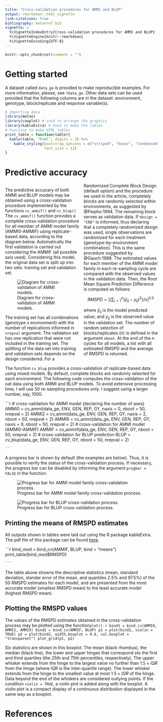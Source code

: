 ```yaml
---
title: "Cross-validation procedures for AMMI and BLUP"
output: rmarkdown::html_vignette
link-citations: true
bibliography: metanref.bib 
vignette: >
  %\VignetteIndexEntry{Cross-validation procedures for AMMI and BLUP}
  %\VignetteEngine{knitr::rmarkdown}
  %\VignetteEncoding{UTF-8}
---
```



```r
knitr::opts_chunk$set(comment = "")

```


# Getting started
A dataset called `data_ge` is provided to make reproducible examples. For more information, please, see `?data_ge`. Other data sets can be used provided that the following columns are in the dataset: environment, genotype, block/replicate and response variable(s).

<style>
  .col2 {
    columns: 2 200px;         /* number of columns and width in pixels*/
    -webkit-columns: 2 200px; /* chrome, safari */
    -moz-columns: 2 200px;    /* firefox */
  }
  .col3 {
    columns: 3 100px;
    -webkit-columns: 3 100px;
    -moz-columns: 3 100px;
  }
</style>

```r
# Importing data
library(metan)
library(cowplot) # used to arrange the graphics
library(kableExtra) # Used to make the tables
# Function to make HTML tables
print_table = function(table){
  kable(table, "html", digits = 3) %>%
    kable_styling(bootstrap_options = c("striped", "hover", "condensed", "responsive"),
                  font_size = 12)
}
```


# Predictive accuracy 

<div class="col2">
The predictive accucary of both AMMI and BLUP models may be obtained using a cross-validation procedure implemented by the functions `cv_ammif()` and `cv_blup()` The `cv_ammif()` function provides a complete cross-validation procedure for all member of AMMI model family (AMMI0-AMMIF) using replicate-based data, according to the diagram below. Automatically the first validation is carried out considering the AMMIF (all possible axis used). Considering this model, the original data set is split up into two sets: training set and validation set.

![Diagram for cross-validation of AMMI models.](validation.png)

The training set has all combinations (genotype x environment) with the number of replications informed in `nrepval` argument. The validation set has one replication that were not included in the training set. The splitting of the data set into training and validation sets depends on the design considered. For a Randomized Complete Block Design (default option) and the procedure we used in the article, completely blocks are randomly selected within environments, as suggested by @Piepho:1994. The remaining block serves as validation data. If `design = "CRD"` is informed, thus declaring that a completely randomized design was used, single observations are randomized for each treatment (genotype-by-environment combination). This is the same procedure suggested by @Gauch:1988. The estimated values for each member of the AMMI model family in each re-sampling cycle are compared with the observed values in the validation data. Then, the Root Mean Square Prediction Difference is computed as follows:

$$
   RMSPD = 
   {\left[ {\left( {\sum\nolimits_{i = 1}^n {{{\left( {{{\hat y}_{ij}} - {y_{ij}}} \right)}^2}} } \right)/n} \right]^{0.5}}
$$

where $\widehat{y}_{ij}$ is the model predicted value; and $y_{ij}$ is the observed value in the validation set. The number of random selection of blocks/replicates (*n*) is defined in the argument `nboot`. At the end of the *n* cycles for all models, a list with all estimated RMSPD and the average of RMSPD is returned.

</div>

The function  `cv_blup` provides a cross-validation of replicate-based data using mixed models. By default, complete blocks are randomly selected for each environment. The following code computes the cross-validation of the oat data using both AMMI and BLUP models. To avoid extensive processing time,  I will use 50 re-sampling procedures only. I suggest using a larger number, say, 1000.



```r
# cross-validation for AMMI model (declaring the number of axes)
AMMI0 = cv_ammi(data_ge, ENV, GEN, REP, GY, naxis = 0, nboot = 50, nrepval = 2)
AMMI2 = cv_ammi(data_ge, ENV, GEN, REP, GY, naxis = 2, nboot = 50, nrepval = 2)
AMMI9 = cv_ammi(data_ge, ENV, GEN, REP, GY, naxis = 9, nboot = 50, nrepval = 2)
# cross-validation for AMMI model (AMMI0-AMMIF)
AMMIF = cv_ammif(data_ge, ENV, GEN, REP, GY, nboot = 50, nrepval = 2)
# cross-validation for BLUP prediction
BLUP = cv_blup(data_ge, ENV, GEN, REP, GY, nboot = 50, nrepval = 2)


    ```

A progress bar is shown by default (the examples are below). Thus, it is possible to verify the status of the cross-validation process. If necessary, the progress bar can be disabled by informing the argument `progbar = FALSE` in the function.

![Progress bar for AMMI model family cross-validation process.](printAMMI.png)

![Progress bar for BLUP cross-validation process.](printBLUP.png)

## Printing the means of RMSPD estimates

All outputs shown in tables were laid out using the R package kableExtra. The pdf file of this package can be found [here](https://haozhu233.github.io/kableExtra/awesome_table_in_pdf.pdf).

```r
bind_mod = bind_cv(AMMIF, BLUP, bind = "means")
print_table(bind_mod$RMSPD)

    ```

The table above showns the descriptive statistics (mean, standard deviation, standar error of the mean, and quantiles 2.5% and 97.5%) of the 50 RMSPD estimates for each model, and are presented from the most accurate model (smallest RMSPD mean) to the least accurate model (highest RMSPD mean). 

## Plotting the RMSPD values

The values of the RMSPD estimates obtained in the cross-validation process may be plotted using the function`plot()`. 
```r
bind1 = bind_cv(AMMI0, AMMI2, AMMI9)
bind2 = bind_cv(AMMIF, BLUP)
p1 = plot(bind1, violin = TRUE)
p2 = plot(bind2, width.boxplot = 0.6, col.boxplot = "transparent")
plot_grid(p1, p2)
    ```

Six statistics are shown in this boxplot. The mean (black rhombus), the median (black line), the lower and upper hinges that correspond sto the first and third quartiles (the 25th and 75th percentiles, respectively). The upper whisker extends from the hinge to the largest value no further than $1.5\times{IQR}$ from the hinge (where IQR is the inter-quartile range). The lower whisker extends from the hinge to the smallest value at most $1.5\times{IQR}$ of the hinge. Data beyond the end of the whiskers are considered outlying points. If the condition `violin = TRUE`, a violin plot is added along with the boxplot. A violin plot is a compact display of a continuous distribution displayed in the same way as a boxplot.

# References

